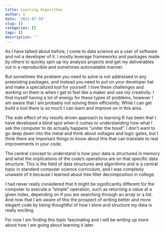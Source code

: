 ```yaml
---
title: Learning Algorithms
author: G
date: '2021-07-10'
slug: []
categories: []
tags: []
description: ''
---
```


As I have talked about before, I come to data science as a user of software and not a developer of it. I mostly leverage frameworks and packages made by others to quickly spin up my analysis projects and get my deliverables out in a reproducible and sometimes automatable manner. 

But sometimes the problem you need to solve is not addressed in any preexisting packages, and instead you need to put on your developer hat and make a specialized tool for yourself. I love these challenges and working on them is when I get to feel like a maker and use my creativity. I find myself having a lot of energy for these types of problems, however I am aware that I am probably not solving them efficiently. While I can get build a tool there is so much I can learn and improve on in this area. 

The side effect of my results driven approach to learning R has been that I have developed a blind spot when it comes to understanding how what I ask the computer to do actually happens "under the hood". I don't want to go deep down into the metal and think about voltages and logic gates, but I think there are important things to know about this that can translate to real improvements in your code. 

The central concept to understand is how your data is structured in memory and what the implications of the code's operations are on that specific data structure. This is the field of data structures and algorithms and is a central topic in standard computer science curriculum, and I was complexly unaware of it because I learned about tree litter decomposition in college. 

I had never really considered that it might be significantly different for the computer to execute a "simple" operation, such as returning a value at a given index, depending on if you are searching through an array or a list. And now that I am aware of this the prospect of writing better and more elegant code by being thoughtful of how I store and structure my data is really exciting.

For now I am finding this topic fascinating and I will be writing up more about how I am going about learning it later. 